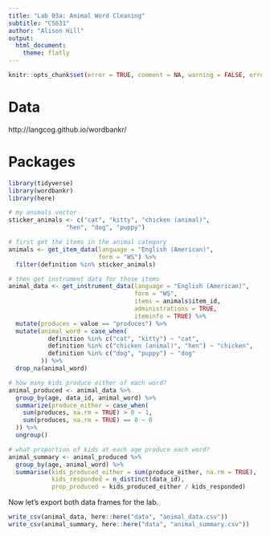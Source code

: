 ```yaml
---
title: "Lab 03a: Animal Word Cleaning"
subtitle: "CS631"
author: "Alison Hill"
output:
  html_document:
    theme: flatly
---
```


```r
knitr::opts_chunk$set(error = TRUE, comment = NA, warning = FALSE, errors = FALSE, message = FALSE, tidy = FALSE, cache = FALSE)
```

# Data
http://langcog.github.io/wordbankr/

# Packages

```r
library(tidyverse)
library(wordbankr)
library(here)
```

```r
# my animals vector
sticker_animals <- c("cat", "kitty", "chicken (animal)", 
                "hen", "dog", "puppy")

# first get the items in the animal category
animals <- get_item_data(language = "English (American)", 
                         form = "WS") %>%
  filter(definition %in% sticker_animals) 

# then get instrument data for those items
animal_data <- get_instrument_data(language = "English (American)",
                                   form = "WS",
                                   items = animals$item_id,
                                   administrations = TRUE,
                                   iteminfo = TRUE) %>% 
  mutate(produces = value == "produces") %>% 
  mutate(animal_word = case_when(
           definition %in% c("cat", "kitty") ~ "cat",
           definition %in% c("chicken (animal)", "hen") ~ "chicken",
           definition %in% c("dog", "puppy") ~ "dog"
         )) %>% 
  drop_na(animal_word)

# how many kids produce either of each word?
animal_produced <- animal_data %>% 
  group_by(age, data_id, animal_word) %>% 
  summarize(produce_either = case_when(
    sum(produces, na.rm = TRUE) > 0 ~ 1,
    sum(produces, na.rm = TRUE) == 0 ~ 0
  )) %>% 
  ungroup()

# what proportion of kids at each age produce each word?
animal_summary <- animal_produced %>% 
  group_by(age, animal_word) %>%
  summarise(kids_produced_either = sum(produce_either, na.rm = TRUE),
            kids_responded = n_distinct(data_id),
            prop_produced = kids_produced_either / kids_responded)
```


Now let's export both data frames for the lab.

```r
write_csv(animal_data, here::here("data", "animal_data.csv"))
write_csv(animal_summary, here::here("data", "animal_summary.csv"))
```

